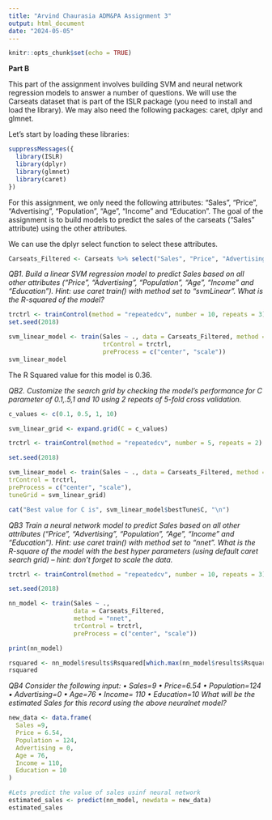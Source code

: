 ```yaml
---
title: "Arvind Chaurasia ADM&PA Assignment 3"
output: html_document
date: "2024-05-05"
---
```


```r
knitr::opts_chunk$set(echo = TRUE)
```

**Part B**

This part of the assignment involves building SVM and neural network regression models to answer a number of questions. We will use the Carseats dataset that is part of the ISLR package (you need to install and load the library). We may also need the following packages: caret, dplyr and glmnet.

Let’s start by loading these libraries:

```r
suppressMessages({
  library(ISLR)
  library(dplyr)
  library(glmnet)
  library(caret)
})
```

For this assignment, we only need the following attributes: "Sales", "Price", "Advertising", "Population",
"Age", "Income" and "Education". The goal of the assignment is to build models to predict the sales of the
carseats (“Sales” attribute) using the other attributes.

We can use the dplyr select function to select these attributes.

```r
Carseats_Filtered <- Carseats %>% select("Sales", "Price", "Advertising","Population","Age","Income","Education")
```

*QB1. Build a linear SVM regression model to predict Sales based on all other attributes ("Price", "Advertising", "Population", "Age", "Income" and "Education"). Hint: use caret train() with method set to “svmLinear”. What is the R-squared of the model?*

```r
trctrl <- trainControl(method = "repeatedcv", number = 10, repeats = 3)
set.seed(2018)

svm_linear_model <- train(Sales ~ ., data = Carseats_Filtered, method = "svmLinear",
                          trControl = trctrl,
                          preProcess = c("center", "scale"))
svm_linear_model

```
The R Squared value for this model is 0.36.

*QB2. Customize the search grid by checking the model’s performance for C parameter of 0.1,.5,1 and 10 using 2 repeats of 5-fold cross validation.*

```r
c_values <- c(0.1, 0.5, 1, 10)

svm_linear_grid <- expand.grid(C = c_values)

trctrl <- trainControl(method = "repeatedcv", number = 5, repeats = 2)

set.seed(2018)

svm_linear_model <- train(Sales ~ ., data = Carseats_Filtered, method = "svmLinear",
trControl = trctrl,
preProcess = c("center", "scale"),
tuneGrid = svm_linear_grid)

cat("Best value for C is", svm_linear_model$bestTune$C, "\n")
```

*QB3 Train a neural network model to predict Sales based on all other attributes ("Price", "Advertising", "Population", "Age", "Income" and "Education"). Hint: use caret train() with method set to “nnet”. What is the R-square of the model with the best hyper parameters (using default caret search grid) – hint: don’t forget to scale the data.*
```r
trctrl <- trainControl(method = "repeatedcv", number = 10, repeats = 3)

set.seed(2018)

nn_model <- train(Sales ~ ., 
                  data = Carseats_Filtered, 
                  method = "nnet",
                  trControl = trctrl,
                  preProcess = c("center", "scale"))

print(nn_model)

rsquared <- nn_model$results$Rsquared[which.max(nn_model$results$Rsquared)]
rsquared
```

*QB4 Consider the following input:
• Sales=9
• Price=6.54
• Population=124
• Advertising=0
• Age=76
• Income= 110
• Education=10
What will be the estimated Sales for this record using the above neuralnet model?*
```r
new_data <- data.frame(
  Sales =9,
  Price = 6.54,
  Population = 124,
  Advertising = 0,
  Age = 76,
  Income = 110,
  Education = 10
)

#Lets predict the value of sales usinf neural network 
estimated_sales <- predict(nn_model, newdata = new_data)
estimated_sales

```

